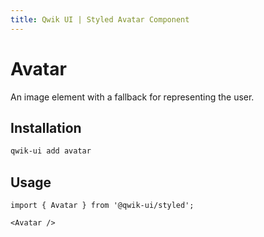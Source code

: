 ```yaml
---
title: Qwik UI | Styled Avatar Component
---
```



<StatusBanner status={statusByComponent.styled.Avatar} />

# Avatar

An image element with a fallback for representing the user.

<Showcase name="hero" />

## Installation

```sh
qwik-ui add avatar
```

## Usage

```tsx
import { Avatar } from '@qwik-ui/styled';
```

```tsx
<Avatar />
```
